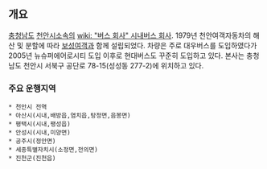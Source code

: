 == 개요 ==
[[충청남도]] [[천안시]]소속의 [[wiki: "버스 회사" 시내버스 회사]].
1979년 천안여객자동차의 해산 및 분할에 따라 [[보성여객]]과 함께 설립되었다. 차량은 주로 대우버스를 도입하였다가 2005년 뉴슈퍼에어로시티 도입 이후로 현대버스도 꾸준히 도입하고 있다. 
본사는 충청남도 천안시 서북구 공단로 78-15(성성동 277-2)에 위치하고 있다.

=== 주요 운행지역 ===
 * 천안시 전역
 * 아산시(시내,배방읍,염치읍,탕정면,음봉면)
 * 평택시(시내,팽성읍)
 * 안성시(시내,미양면)
 * 공주시(정안면)
 * 세종특별자치시(소정면,전의면)
 * 진천군(진천읍)
